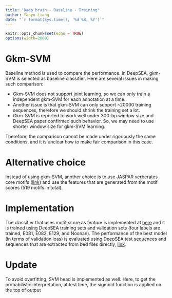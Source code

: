 ```yaml
---
title: "Deep brain - Baseline - Training"
author: Yanyu Liang
date: "`r format(Sys.time(), '%d %B, %Y')`"
---
```

    
<style>
pre code, pre, code {
    white-space: pre !important;
    overflow-x: scroll !important;
    word-break: keep-all !important;
    word-wrap: initial !important;
}
</style>
    
```r
knitr::opts_chunk$set(echo = TRUE)
options(width=2000)
```

# Gkm-SVM

Baseline method is used to compare the performance. In DeepSEA, gkm-SVM is selected as baseline classifier. Here are several issues in making such comparison:

* Gkm-SVM does not support joint learning, so we can only train a independent gkm-SVM for each annotation at a time.
* Another issue is that gkm-SVM can only support ~20000 training sequences, therefore we should shrink the training set a lot.
* Gkm-SVM is reported to work well under 300-bp window size and DeepSEA paper confirmed such behavior. So, we may need to use shorter window size for gkm-SVM learning.

Therefore, the comparison cannot be made under rigoriously the same conditions, and it is unclear how to make fair comparison in this case.

# Alternative choice

Instead of using gkm-SVM, another choice is to use JASPAR verberates core motifs ([link](http://jaspar.genereg.net/html/DOWNLOAD/JASPAR_CORE/pfm/nonredundant/pfm_vertebrates.txt)) and use the features that are generated from the motif scores (519 motifs in total). 

# Implementation

The classifier that uses motif score as feature is implemented at [here](https://github.com/liangyy/deep_variant/tree/code/baseline_classifier) and it is trained using DeepSEA training sets and validation sets (four labels are trained, E081, E082, E129, and Noonan). The performance of the best model (in terms of validation loss) is evaluated using DeepSEA test sequences and sequences that are extracted from bed files directly, [link](https://rawgit.com/liangyy/deep_variant/code/pr_roc_curve/report/JASPAR_plot.html).

# Update

To avoid overfitting, SVM head is implemented as well. Here, to get the probabilistic interpretation, at test time, the sigmoid function is applied on the top of output